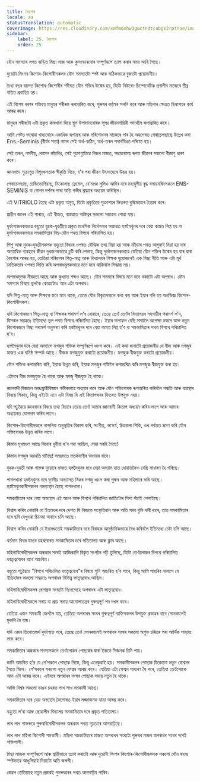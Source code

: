 ```yaml
---
title: কৈশোৰ
locale: as
statusTranslation: automatic
coverImage: https://res.cloudinary.com/xmfm6mhw3gwctndtcubgx2rptnae/image/upload/v1740337243/small_cover_educacion_fundamental_a051170f1c.webp
sidebar:
    label: 25. কৈশোৰ
    order: 25
---
```

যৌন সমস্যাৰ লগত জড়িত মিছা লাজ আৰু কুসংস্কাৰবোৰ সম্পূৰ্ণৰূপে ত্যাগ কৰাৰ সময় আহি গৈছে।

দুয়োটা লিংগৰ কিশোৰ-কিশোৰীসকলৰ যৌন সমস্যাটো স্পষ্ট আৰু সঠিকভাৱে বুজাটো প্ৰয়োজনীয়।

চৈধ্য বছৰ বয়সত কিশোৰ-কিশোৰীৰ শৰীৰত যৌন শক্তিৰ উন্মেষ হয়, যিটো নিউৰো-চিম্পেথেটিক প্ৰণালীৰ মাজেৰে তীব্ৰ গতিত প্ৰবাহিত হয়।

এই বিশেষ ধৰণৰ শক্তিয়ে মানুহৰ শৰীৰক ৰূপান্তৰিত কৰে, পুৰুষৰ কণ্ঠস্বৰ সলনি কৰে আৰু মহিলাৰ ক্ষেত্ৰত ডিম্বাশয়ৰ কাৰ্য আৰম্ভ কৰে।

মানুহৰ শৰীৰটো এটা প্ৰকৃত কাৰখানা যিয়ে স্থূল উপাদানবোৰক সূক্ষ্ম জীৱনদায়িনী পদাৰ্থলৈ ৰূপান্তৰিত কৰে।

আমি পেটত ভৰোৱা খাদ্যবোৰে একাধিক ৰূপান্তৰ আৰু পৰিশোধনৰ মাজেৰে পাৰ হৈ অৱশেষত পেৰাচেলছাছে উল্লেখ কৰা Ens.-Seminis (বীৰ্যৰ সত্তা) নামৰ সেই অৰ্ধ-কঠিন, অৰ্ধ-তৰল পদাৰ্থবিধত পৰিণত হয়।

সেই তৰল, নমনীয়, কোমল কাঁচবিধ, সেই শুক্ৰাণুটোৱে নিজৰ মাজত, সম্ভাৱনাময় ৰূপত জীৱনৰ সকলো বীজাণু ধাৰণ কৰে।

জ্ঞানবাদে শুক্ৰাণুত বিশৃংখলতাক স্বীকৃতি দিয়ে, য'ৰ পৰা জীৱন উৎসাহেৰে উদ্ভৱ হয়।

পেৰাচেলছাছ, চেন্ডিভোগিয়াছ, নিকোলাছ ফ্লেমেল, ৰে’মণ্ডো লুলিও আদিৰ দৰে মধ্যযুগীয় বৃদ্ধ ৰসায়নবিদসকলে ENS-SEMINIS বা গোপন দৰ্শনৰ পাৰা অতি গভীৰ শ্ৰদ্ধাৰে অধ্যয়ন কৰিছিল।

এই VITRIOLO হৈছে এটা প্ৰকৃত অমৃত, যিটো প্ৰকৃতিয়ে শুক্ৰাশয়ৰ ভিতৰত বুদ্ধিমত্তাৰে তৈয়াৰ কৰে।

প্ৰাচীন জ্ঞানৰ এই পাৰাত, এই বীজত, বাস্তৱতে অস্তিত্বৰ সকলো সম্ভাৱনা পোৱা যায়।

দুৰ্ভাগ্যজনকভাৱে বহুতো যুৱক-যুৱতীয়ে প্ৰকৃত মানসিক নিৰ্দেশনাৰ অভাৱত হস্তমৈথুনৰ দৰে বেয়া কামত লিপ্ত হয় বা দুৰ্ভাগ্যজনকভাৱে সমকামিতাৰ নিম্ন-যৌন পথত বিপথে পৰিচালিত হয়।

শিশু আৰু যুৱক-যুৱতীসকলক বহুতো বিষয়ৰ ওপৰত বৌদ্ধিক তথ্য দিয়া হয় আৰু ক্ৰীড়াৰ পথত আগুৱাই নিয়া হয় যাৰ অত্যাধিক ব্যৱহাৰে জীৱন দুখজনকভাৱে চুটি কৰি পেলায়, কিন্তু দুৰ্ভাগ্যজনকভাৱে যেতিয়া যৌন শক্তিৰ উন্মেষ হয় যাৰ দ্বাৰা কৈশোৰ আৰম্ভ হয়, তেতিয়া পৰিয়ালৰ পিতৃ-মাতৃ আৰু বিদ্যালয়ৰ শিক্ষক দুয়োজনেই এক মিছা নীতি আৰু এটা মূৰ্খ নৈতিকতাৰ ওপৰত ভিত্তি কৰি অপৰাধমূলকভাৱে মনে মনে থাকিবলৈ সিদ্ধান্ত লয়।

অপৰাধমূলক নীৰৱতা আছে আৰু কুখ্যাত শব্দও আছে। যৌন সমস্যাৰ বিষয়ে মনে মনে থকাটো এটা অপৰাধ। যৌন সমস্যাৰ বিষয়ে ভুলকৈ কোৱাটোও আন এটা অপৰাধ।

যদি পিতৃ-মাতৃ আৰু শিক্ষকে মনে মনে থাকে, তেন্তে যৌন বিকৃতসকলে কথা কয় আৰু ইয়াৰ বলি হয় অনভিজ্ঞ কিশোৰ-কিশোৰীসকল।

যদি কিশোৰজনে পিতৃ-মাতৃ বা শিক্ষকৰ পৰামৰ্শ ল’ব নোৱাৰে, তেন্তে তেওঁ তেওঁৰ বিদ্যালয়ৰ সহপাঠীৰ পৰামৰ্শ ল’ব, যিসকল সম্ভৱতঃ ইতিমধ্যে ভুল পথত বিপথে পৰিচালিত হৈছে। ইয়াৰ ফলাফল বেছি সময়লৈ অপেক্ষা নকৰে আৰু নতুন কিশোৰজনে মিছা পৰামৰ্শ অনুসৰণ কৰি হস্তমৈথুনৰ দৰে বেয়া কামত লিপ্ত হ’ব বা সমকামিতাৰ পথত বিপথে পৰিচালিত হ’ব।

হস্তমৈথুনৰ দৰে বেয়া অভ্যাসে মগজুৰ শক্তিক সম্পূৰ্ণৰূপে ধ্বংস কৰে। এই কথা জনাটো প্ৰয়োজনীয় যে বীজ আৰু মগজুৰ মাজত এক ঘনিষ্ঠ সম্পৰ্ক আছে। বীজক মগজুযুক্ত কৰাটো প্ৰয়োজনীয়। মগজুক বীজযুক্ত কৰাটো প্ৰয়োজনীয়।

যৌন শক্তিক ৰূপান্তৰিত কৰি, ইয়াক উন্নত কৰি, ইয়াক মগজুৰ শক্তিলৈ ৰূপান্তৰিত কৰি মগজুক বীজযুক্ত কৰা হয়।

এইদৰে বীজ মগজুযুক্ত হৈ থাকে আৰু মগজু বীজযুক্ত হৈ থাকে।

জ্ঞানবাদী বিজ্ঞানে অন্তঃস্ৰাৱীবিজ্ঞান গভীৰভাৱে অধ্যয়ন কৰে আৰু যৌন শক্তিবোৰক ৰূপান্তৰিত কৰিবলৈ পদ্ধতি আৰু ব্যৱস্থাৰ বিষয়ে শিকায়, কিন্তু এইটো এনে এটা বিষয় যি এই কিতাপখনৰ ভিতৰত উপযুক্ত নহয়।

যদি পঢ়ুৱৈয়ে জ্ঞানবাদৰ বিষয়ে তথ্য বিচাৰে তেন্তে তেওঁ আমাৰ জ্ঞানবাদী কিতাপ অধ্যয়ন কৰিব লাগে আৰু আমাৰ অধ্যয়নত যোগদান কৰিব লাগে।

কিশোৰ-কিশোৰীসকলে নান্দনিক অনুভূতিৰ বিকাশ কৰি, সংগীত, ভাস্কৰ্য, চিত্ৰকলা শিকি, ওখ পৰ্বতত ভ্ৰমণ কৰি যৌন শক্তিবোৰক উন্নত কৰিব লাগে।

কিমান মুখমণ্ডল আছে যিবোৰ ধুনীয়া হ’ব পৰা আছিল, সেয়া মৰহি গৈছে!

কিমান মগজুৰ অৱনতি ঘটিছে! সময়মতে সতৰ্কবাণীৰ অভাৱৰ বাবে।

যুৱক-যুৱতী আৰু গাভৰু দুয়োৰে মাজত হস্তমৈথুনৰ দৰে বেয়া অভ্যাস হাত ধোৱাতকৈও বেছি সাধাৰণ হৈ পৰিছে।

পাগলখানা হস্তমৈথুনৰ দৰে ঘৃণনীয় অভ্যাসত নিজৰ মগজু ধ্বংস কৰা পুৰুষ আৰু মহিলাৰে ভৰি আছে। হস্তমৈথুনকাৰীসকলৰ গন্তব্যস্থান হৈছে পাগলখানা।

সমকামিতাৰ দৰে বেয়া অভ্যাসে এই অচল আৰু বিপথে পৰিচালিত জাতিটোৰ শিপা পঁচাই পেলাইছে।

বিশ্বাস কৰিব নোৱাৰি যে ইংলেণ্ডৰ দৰে দেশত যি নিজকে সংস্কৃতিৱান আৰু অতি সভ্য বুলি দাবী কৰে, তাত সমকামিতাৰ দৰে ছবি দেখুওৱা চিনেমা অবাধে চলি আছে।

বিশ্বাস কৰিব নোৱাৰি যে ইংলেণ্ডতেই সমকামিতাৰ দৰে বিবাহক আনুষ্ঠানিকভাৱে বৈধ কৰিবলৈ ইতিমধ্যে চেষ্টা চলি আছে।

বৰ্তমান বিশ্বৰ ডাঙৰ চহৰবোৰত সমকামিতাৰ দৰে পতিতালয় আৰু ক্লাব আছে।

মহিলাবিৰোধীসকলৰ অন্ধকাৰ সংঘই আজিকালি বিকৃত সংগঠন গঢ়ি তুলিছে, যিটো তেওঁলোকৰ বিপথে পৰিচালিত ভাতৃত্ববোধৰ বাবে আচৰিত।

বহুতো পঢ়ুৱৈয়ে "বিপথে পৰিচালিত ভাতৃত্ববোধ"ৰ বিষয়ে শুনি আচৰিত হ’ব পাৰে, কিন্তু আমি পাহৰিব নালাগে যে ইতিহাসৰ সকলো সময়তে অপৰাধৰ বিভিন্ন ভাতৃত্ববোধ আছিল।

মহিলাবিৰোধীসকলৰ ৰোগগ্ৰস্ত সংঘটো নিঃসন্দেহে অপৰাধৰ এটা ভাতৃত্ববোধ।

মহিলাবিৰোধীসকলে সদায় বা প্ৰায় সদায় আমোলাতন্ত্ৰৰ গুৰুত্বপূৰ্ণ পদ দখল কৰে।

যেতিয়া এজন সমকামী জেললৈ যায়, তেতিয়া অপৰাধৰ সংঘৰ গুৰুত্বপূৰ্ণ ব্যক্তিসকলৰ উপযুক্ত প্ৰভাৱৰ বাবে সোনকালেই মুকলি হৈ যায়।

যদি এজন তিৰোতামৰ্দ দুৰ্ভাগ্যত পৰে, তেন্তে তেওঁ সোনকালেই অপৰাধৰ সংঘৰ সকলো অশুভ চৰিত্ৰৰ পৰা আৰ্থিক সাহায্য লাভ কৰে।

সমকামিতাৰ অন্ধকাৰ সদস্যসকলে তেওঁলোকৰ পোছাকৰ দ্বাৰা ইজনে সিজনক চিনি পায়।

জানি আচৰিত হ’ব যে গে’সকলে পোছাক পিন্ধে, কিন্তু এনেকুৱাই হয়। সমকামীসকলৰ পোছাক যিকোনো নতুন ফেশ্বনৰ সৈতে মিলে। গে’সকলে সকলো নতুন ফেশ্বন আৰম্ভ কৰে। যেতিয়া এটা ফেশ্বন সাধাৰণ হৈ পৰে, তেতিয়া তেওঁলোকে আন এটা আৰম্ভ কৰে। এইদৰে অপৰাধৰ সংঘৰ পোছাক সদায় নতুন হৈ থাকে।

আজি বিশ্বৰ সকলো ডাঙৰ চহৰত লাখ লাখ সমকামী আছে।

সমকামিতাৰ দৰে বেয়া অভ্যাসে কৈশোৰত ইয়াৰ লজ্জাজনক যাত্ৰা আৰম্ভ কৰে।

বহুতো ল’ৰা আৰু ছোৱালীৰ বিদ্যালয় সমকামিতাৰ দৰে প্ৰকৃত পতিতালয়।

লাখ লাখ গাভৰুৱে পুৰুষবিৰোধীসকলৰ অন্ধকাৰ পথত দৃঢ়তাৰে আগবাঢ়িছে।

লাখ লাখ মহিলা কিশোৰী সমকামী। মহিলা সমকামিতাৰ মাজত অপৰাধৰ সংঘটো পুৰুষৰ মাজৰ অপৰাধৰ সংঘৰ দৰেই শক্তিশালী।

মিছা লাজক সম্পূৰ্ণৰূপে আৰু স্থায়ীভাৱে ত্যাগ কৰাটো আৰু দুয়োটা লিংগৰ কিশোৰ-কিশোৰীসকলক সকলো যৌন ৰহস্য স্পষ্টভাৱে আঙুলিয়াই দিয়াটো অতি জৰুৰী।

কেৱল তেতিয়াহে নতুন প্ৰজন্মই পুনৰুদ্ধাৰৰ পথত আগবাঢ়িব পাৰিব।

